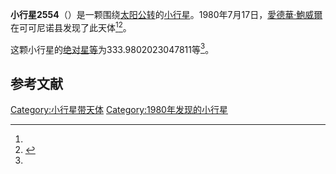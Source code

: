 {{Infobox planet
| bgcolour = #FFFFC0
| name = 2554 Skiff
| symbol = 
| image = 
| caption = 
| discovery = yes
| discovery_ref = 
| discoverer = [[愛德華·鮑威爾|愛德華·鮑威爾]]
| discovery_site = [[可可尼诺县|可可尼诺县]] 
| discovered = 1980年7月17日
| designations = yes
| mp_name = 
| named_after = 
| alt_names = 1980 OB/ 1931 AB / 1970 RE / 1976 GK8 / 1976 HV
| mp_category = [[主带小行星|主带小行星]]
| orbit_ref = <ref name="a">[http://ssd.jpl.nasa.gov/sbdb.cgi?sstr=2554 2554 Skiff] {{Wayback|url=http://ssd.jpl.nasa.gov/sbdb.cgi?sstr=2554 |date=20210831213331 }}，小行星數據庫瀏覽器（JPL Small-Body Database Browser）－[[美国国家航空航天局|美国国家航空航天局]]喷气推进实验室</ref>
| epoch = 2456400.5 (2013年4月18日更新)
| aphelion = {{convert|2.592007285541436|AU|km|3|abbr=on|lk=out}}
| perihelion = {{convert|1.934318789228527|AU|km|3|abbr=on}}
| semimajor = {{convert|2.263163037384981|AU|km|3|abbr=on}}
| eccentricity = 0.145302942
| period = 1243.575591 [[日|日]]<br />3.4[[儒略年|儒略年]]
| avg_speed = 
| inclination = 4.861807792593258
| asc_node = 296.433404116642
| mean_anomaly = 
| arg_peri = 333.9802023047811
| satellites = 
| physical_characteristics = yes
| dimensions = 
| mass = 
| density = 
| surface_grav = 
| escape_velocity = 
| sidereal_day = 
| axial_tilt = 
| pole_ecliptic_lat = 
| pole_ecliptic_lon = 
| albedo = 
| temperatures= 
| temp_name1 = 
| mean_temp_1 = 
| max_temp_1 = 
| temp_name2 = 
| max_temp_2 = 
| spectral_type = 
| abs_magnitude = 333.9802023047811
}}

'''小行星2554'''（{{lang-en|2554 Skiff}}）是一颗围绕[[太阳|太阳]][[公转|公转]]的[[小行星|小行星]]。1980年7月17日，[[愛德華·鮑威爾|愛德華·鮑威爾]]在可可尼诺县发现了此天体<ref name="a" /><ref>{{cite news|title=小行星列表|url=http://cfa-www.harvard.edu/iau/lists/NumberedMPs.txt|accessdate=2013-07-08|newspaper=哈佛大学|archive-date=2008-05-17|archive-url=https://web.archive.org/web/20080517010638/http://cfa-www.harvard.edu/iau/lists/NumberedMPs.txt|dead-url=no}}</ref>。

这颗小行星的[[绝对星等|绝对星等]]为333.9802023047811等<ref name="a" />。

==参考文献==
{{reflist}}
{{Minor Planet Number|[[小行星2553|小行星2553]]|[[小行星2555|小行星2555]]}}

{{小天体}}

[[Category:小行星带天体|Category:小行星带天体]]
[[Category:1980年发现的小行星|Category:1980年发现的小行星]]

{{asteroid-stub}}